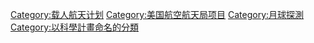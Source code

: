 {{Commons category|Artemis program}}
{{Cat main}}

{{DEFAULTSORT:Artemis}}
[[Category:载人航天计划|Category:载人航天计划]]
[[Category:美国航空航天局项目|Category:美国航空航天局项目]]
[[Category:月球探測|Category:月球探測]]
[[Category:以科學計畫命名的分類|Category:以科學計畫命名的分類]]